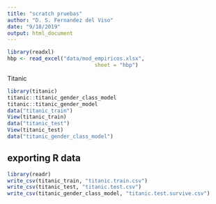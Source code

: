 ```yaml
---
title: "scratch pruebas"
author: "D. S. Fernandez del Viso"
date: "9/18/2019"
output: html_document
---
```


```r
library(readxl)
hbp <- read_excel("data/mod_empiricos.xlsx", 
                            sheet = "hbp")
```

Titanic
```r
library(titanic)
titanic::titanic_gender_class_model
titanic::titanic_gender_model
data("titanic_train")
View(titanic_train)
data("titanic_test")
View(titanic_test)
data("titanic_gender_class_model")
```
## exporting R data
```r
library(readr)
write_csv(titanic_train, "titanic.train.csv")
write_csv(titanic_test, "titanic.test.csv")
write_csv(titanic_gender_class_model, "titanic.test.survive.csv")

```

